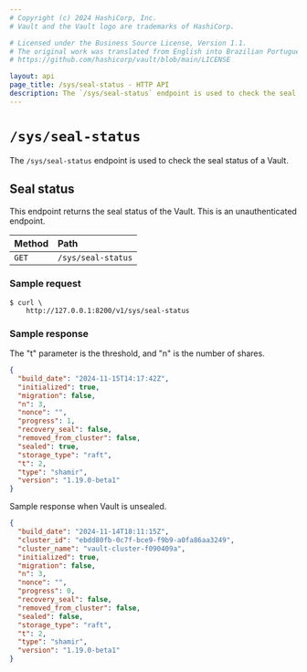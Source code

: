 ```yaml
---
# Copyright (c) 2024 HashiCorp, Inc.
# Vault and the Vault logo are trademarks of HashiCorp.

# Licensed under the Business Source License, Version 1.1.
# The original work was translated from English into Brazilian Portuguese.
# https://github.com/hashicorp/vault/blob/main/LICENSE

layout: api
page_title: /sys/seal-status - HTTP API
description: The `/sys/seal-status` endpoint is used to check the seal status of a Vault.
---
```


# `/sys/seal-status`

The `/sys/seal-status` endpoint is used to check the seal status of a Vault.

## Seal status

This endpoint returns the seal status of the Vault. This is an unauthenticated
endpoint.

| Method | Path               |
| :----- | :----------------- |
| `GET`  | `/sys/seal-status` |

### Sample request

```shell-session
$ curl \
    http://127.0.0.1:8200/v1/sys/seal-status
```

### Sample response

The "t" parameter is the threshold, and "n" is the number of shares.

```json
{
  "build_date": "2024-11-15T14:17:42Z",
  "initialized": true,
  "migration": false,
  "n": 3,
  "nonce": "",
  "progress": 1,
  "recovery_seal": false,
  "removed_from_cluster": false,
  "sealed": true,
  "storage_type": "raft",
  "t": 2,
  "type": "shamir",
  "version": "1.19.0-beta1"
}
```

Sample response when Vault is unsealed.

```json
{
  "build_date": "2024-11-14T18:11:15Z",
  "cluster_id": "ebdd80fb-0c7f-bce9-f9b9-a0fa86aa3249",
  "cluster_name": "vault-cluster-f090409a",
  "initialized": true,
  "migration": false,
  "n": 3,
  "nonce": "",
  "progress": 0,
  "recovery_seal": false,
  "removed_from_cluster": false,
  "sealed": false,
  "storage_type": "raft",
  "t": 2,
  "type": "shamir",
  "version": "1.19.0-beta1"
}
```
